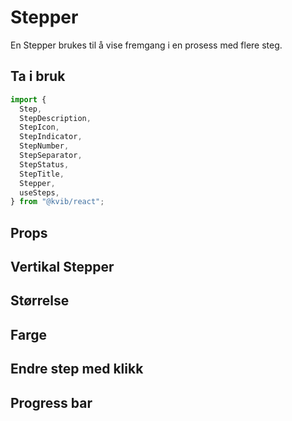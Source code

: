 
<Meta of={StepperStories} />

# Stepper

En Stepper brukes til å vise fremgang i en prosess med flere steg.

## Ta i bruk

```jsx
import {
  Step,
  StepDescription,
  StepIcon,
  StepIndicator,
  StepNumber,
  StepSeparator,
  StepStatus,
  StepTitle,
  Stepper,
  useSteps,
} from "@kvib/react";
```

## Props

<Card variant="outline" borderRadius="0">
  <CardBody>
    <Story of={StepperStories.Stepper} />
  </CardBody>
</Card>

<Source code={StepperStrings.stepperString} dark />
<Controls of={StepperStories.Stepper} />

## Vertikal Stepper

<Card variant="outline" borderRadius="0">
  <CardBody>
    <Story of={StepperStories.StepperOrientation} />
  </CardBody>
</Card>

<Source code={StepperStrings.stepperOrientationString} dark />

## Størrelse

<Card variant="outline" borderRadius="0">
  <CardBody>
    <Story of={StepperStories.StepperSizes} />
  </CardBody>
</Card>

<Source code={StepperStrings.stepperSizesString} dark />

## Farge

<Card variant="outline" borderRadius="0">
  <CardBody>
    <Story of={StepperStories.StepperColors} />
  </CardBody>
</Card>

<Source code={StepperStrings.stepperColorsString} dark />

## Endre step med klikk

<Card variant="outline" borderRadius="0">
  <CardBody>
    <Story of={StepperStories.StepperClick} />
  </CardBody>
</Card>

<Source code={StepperStrings.stepperClickString} dark />

## Progress bar

<Card variant="outline" borderRadius="0">
  <CardBody>
    <Story of={StepperStories.StepperProgressbar} />
  </CardBody>
</Card>

<Source code={StepperStrings.stepperProgressbarString} dark />

